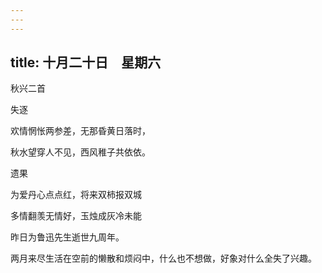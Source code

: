 ```yaml
---
---
---
```

title: 十月二十日　星期六
---




秋兴二首

失逐

欢情惘怅两参差，无那昏黄日落时，

秋水望穿人不见，西风稚子共依依。

遗果

为爱丹心点点红，将来双柿报双城

多情翻羡无情好，玉烛成灰冷未能

昨日为鲁迅先生逝世九周年。

两月来尽生活在空前的懒散和烦闷中，什么也不想做，好象对什么全失了兴趣。